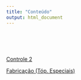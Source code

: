 ```yaml
---
title: "Conteúdo"
output: html_document
---
```


<br> <br> <br>

[Controle 2](./Controle2/index.html)

[Fabricação (Tóp. Especiais)](./Fab/index.html)
